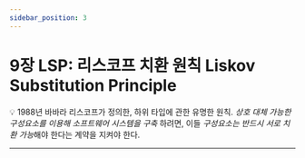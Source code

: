 ```yaml
---
sidebar_position: 3
---
```


# 9장 LSP: 리스코프 치환 원칙 Liskov Substitution Principle

💡 1988년 바바라 리스코프가 정의한, 하위 타입에 관한 유명한 원칙.
_상호 대체 가능한 구성요소를 이용해 소프트웨어 시스템을 구축_ 하려면,
이들 *구성요소는 반드시 서로 치환 가능*해야 한다는 계약을 지켜야 한다.

---
